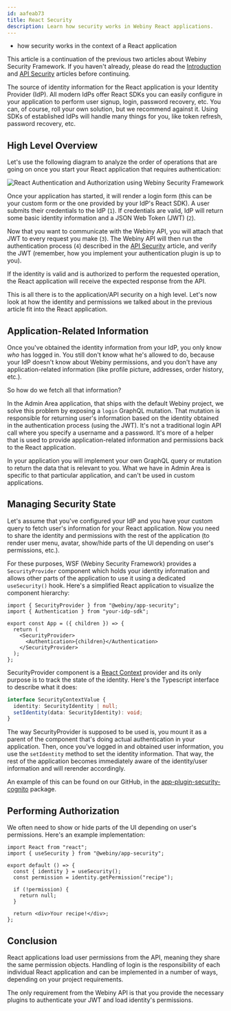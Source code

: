 ```yaml
---
id: aafeab73
title: React Security
description: Learn how security works in Webiny React applications.
---
```



<Alert type="success" title="What you'll learn">

- how security works in the context of a React application

</Alert>

<Alert type="warning" title="Important">

This article is a continuation of the previous two articles about Webiny Security Framework. If you haven't already, please do read the [Introduction](/docs/core-development-concepts/security-framework/introduction) and [API Security](/docs/core-development-concepts/security-framework/api-security) articles before continuing.

</Alert>

The source of identity information for the React application is your Identity Provider (IdP). All modern IdPs offer React SDKs you can easily configure in your application to perform user signup, login, password recovery, etc. You can, of course, roll your own solution, but we recommend against it. Using SDKs of established IdPs will handle many things for you, like token refresh, password recovery, etc.

## High Level Overview

Let's use the following diagram to analyze the order of operations that are going on once you start your React application that requires authentication:

![React Authentication and Authorization using Webiny Security Framework](./assets/react-security/react-idp-api.png)

Once your application has started, it will render a login form (this can be your custom form or the one provided by your IdP's React SDK). A user submits their credentials to the IdP (`1`). If credentials are valid, IdP will return some basic identity information and a JSON Web Token (JWT) (`2`).

Now that you want to communicate with the Webiny API, you will attach that JWT to every request you make (`3`). The Webiny API will then run the authentication process (`4`) described in the [API Security](/docs/core-development-concepts/security-framework/api-security) article, and verify the JWT (remember, how you implement your authentication plugin is up to you).

If the identity is valid and is authorized to perform the requested operation, the React application will receive the expected response from the API.

This is all there is to the application/API security on a high level. Let's now look at how the identity and permissions we talked about in the previous article fit into the React application.

## Application-Related Information

Once you've obtained the identity information from your IdP, you only know _who_ has logged in. You still don't know what he's allowed to do, because your IdP doesn't know about Webiny permissions, and you don't have any application-related information (like profile picture, addresses, order history, etc.).

So how do we fetch all that information?

In the Admin Area application, that ships with the default Webiny project, we solve this problem by exposing a `login` GraphQL mutation. That mutation is responsible for returning user's information based on the identity obtained in the authentication process (using the JWT). It's not a traditional login API call where you specify a username and a password. It's more of a helper that is used to provide application-related information and permissions back to the React application.

<Alert type="info">

In your application you will implement your own GraphQL query or mutation to return the data that is relevant to you. What we have in Admin Area is specific to that particular application, and can't be
used in custom applications.

</Alert>

## Managing Security State

Let's assume that you've configured your IdP and you have your custom query to fetch user's information for your React application. Now you need to share the identity and permissions with the rest of the application (to render user menu, avatar, show/hide parts of the UI depending on user's permissions, etc.).

For these purposes, WSF (Webiny Security Framework) provides a `SecurityProvider` component which holds your identity information and allows other parts of the application to use it using a dedicated `useSecurity()` hook. Here's a simplified React application to visualize the component hierarchy:

```tsx
import { SecurityProvider } from "@webiny/app-security";
import { Authentication } from "your-idp-sdk";

export const App = ({ children }) => {
  return (
    <SecurityProvider>
      <Authentication>{children}</Authentication>
    </SecurityProvider>
  );
};
```

SecurityProvider component is a [React Context](https://reactjs.org/docs/context.html) provider and its only purpose is to track the state of the identity. Here's the Typescript interface to describe what it does:

```ts Security context interface
interface SecurityContextValue {
  identity: SecurityIdentity | null;
  setIdentity(data: SecurityIdentity): void;
}
```

The way SecurityProvider is supposed to be used is, you mount it as a parent of the component that's doing actual authentication in your application. Then, once you've logged in and obtained user information, you use the `setIdentity` method to set the identity information. That way, the rest of the application becomes immediately aware of the identity/user information and will rerender accordingly.

An example of this can be found on our GitHub, in the [app-plugin-security-cognito](https://github.com/webiny/webiny-js/blob/c3b55cb9e7551410090a26cf09799b4c4b3627a3/packages/app-admin-cognito/src/index.tsx#L95-L102) package.

## Performing Authorization

We often need to show or hide parts of the UI depending on user's permissions. Here's an example implementation:

```tsx Using the useSecurity() hook to perform authorization
import React from "react";
import { useSecurity } from "@webiny/app-security";

export default () => {
  const { identity } = useSecurity();
  const permission = identity.getPermission("recipe");

  if (!permission) {
    return null;
  }

  return <div>Your recipe!</div>;
};
```

## Conclusion

React applications load user permissions from the API, meaning they share the same permission objects. Handling of login is the responsibility of each individual React application and can be implemented in a number of ways, depending on your project requirements.

The only requirement from the Webiny API is that you provide the necessary plugins to authenticate your JWT and load identity's permissions.

